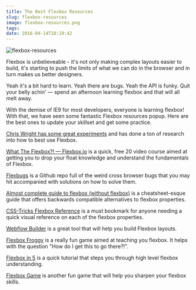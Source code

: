 ```yaml
---
title: The Best Flexbox Resources
slug: flexbox-resources
image: flexbox-resources.png
tags: 
date: 2016-04-14T10:19:42
---
```


<img src="flexbox-resources-650x366.png" alt="flexbox-resources"  />

Flexbox is unbelieveable - it's not only making complex layouts easier to build, it's starting to push the limits of what we can do in the browser and in turn makes us better designers.

Yeah it's a bit hard to learn. Yeah there are bugs. Yeah the API is funky. Quit your belly achin' — spend an afternoon learning flexbox and that will all melt away.

With the demise of IE9 for most developers, everyone is learning flexbox! With that, we have seen some fantastic Flexbox resources popup. Here are the best ones to update your skillset and get some practice.

<a href="https://chriswrightdesign.com/experiments/">Chris Wright has some great experiments</a> and has done a ton of research into how to best use Flexbox.

<a href="http://Flexbox.io">What The Flexbox?! — Flexbox.io</a> is a quick, free 20 video course aimed at getting you to drop your float knowledge and understand the fundamentals of Flexbox.

<a href="https://github.com/philipwalton/flexbugs">Flexbugs</a> is a Github repo full of the weird cross browser bugs that you may hit accompanied with solutions on how to solve them.

<a href="http://kyusuf.com/post/almost-complete-guide-to-flexbox-without-flexbox">Almost complete guide to flexbox (without flexbox)</a>  is a cheatsheet-esque guide that offers backwards compatible alternatives to flexbox properties.

<a href="https://css-tricks.com/snippets/css/a-guide-to-flexbox/">CSS-Tricks Flexbox Reference</a> is a must bookmark for anyone needing a quick visual reference on each of the flexbox properties.

<a href="https://flexbox.webflow.com/">Webflow Builder</a> is a great tool that will help you build Flexbox layouts.

<a href="http://flexboxfroggy.com/">Flexbox Froggy</a> is a really fun game aimed at teaching you flexbox. It helps with the question "How do I get this to go there?!".

<a href="http://flexboxin5.com/">Flexbox in 5</a> is a quick tutorial that steps you through high level flexbox understanding.

<a href="https://www.flexboxgame.com/">Flexbox Game</a> is another fun game that will help you sharpen your flexbox skills.